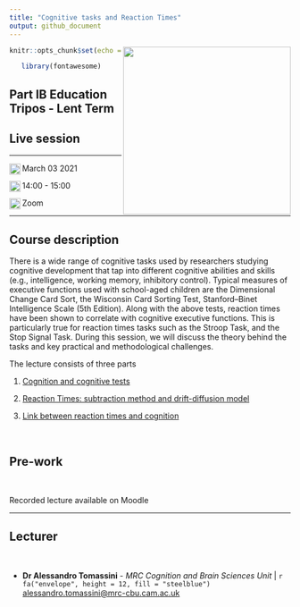 ```yaml
---
title: "Cognitive tasks and Reaction Times"
output: github_document
---
```


```{=html}
<img src="https://github.com/ale-tom/Open_Science_Course-MPhil_BTN/blob/main/Pictures/logo_uni.jpg" align="right" width = "300"   class="logo"/>
```
```r
knitr::opts_chunk$set(echo = TRUE)

```
```r
   library(fontawesome)
```

## Part IB Education Tripos - Lent Term
## Live session 

------------------------------------------------------------------------

```{=html}
<img src="https://img.icons8.com/ios/250/000000/calendar.png" align="left" width = "20"   class="logo"/>
```

March 03 2021
 
```{=html}
<img src="https://img.icons8.com/ios/250/000000/clock.png" align="left" width = "20"   class="logo"/>
```  

  14:00 - 15:00
 
```{=html}
<img src="https://img.icons8.com/ios/250/000000/marker.png" align="left" width = "20"   class="logo"/>
```

  Zoom


------------------------------------------------------------------------

## Course description
There is a wide range of cognitive tasks used by researchers studying cognitive development that tap into different cognitive abilities and skills (e.g., intelligence, working memory, inhibitory control). Typical measures of executive functions used with school-aged children are the Dimensional Change Card Sort, the Wisconsin Card Sorting Test, Stanford–Binet Intelligence Scale (5th Edition). Along with the above tests, reaction times have been shown to correlate with cognitive executive functions. This is particularly true for reaction times tasks such as the  Stroop Task, and the Stop Signal Task. During this session, we will discuss the theory behind the tasks and key practical and methodological challenges.

The lecture consists of three parts

1. [Cognition and cognitive tests](https://ale-tom.github.io/Lecture_Cognitive_tasks_and_Reaction_Times/Part1_Cognition_slides.html)

2. [Reaction Times: subtraction method and drift-diffusion model](https://ale-tom.github.io/Lecture_Cognitive_tasks_and_Reaction_Times/Part2_RT_slides.html)

3. [Link between reaction times and cognition](https://ale-tom.github.io/Lecture_Cognitive_tasks_and_Reaction_Times/Part3_RT_cog_slides.html) 


 

## Pre-work

 

Recorded lecture available on Moodle
 

    

------------------------------------------------------------------------

## Lecturer

 

-   **Dr Alessandro Tomassini** - *MRC Cognition and Brain Sciences Unit* \|  `r fa("envelope", height = 12, fill = "steelblue")`  [alessandro.tomassini\@mrc-cbu.cam.ac.uk](mailto:alessandro.tomassini@mrc-cbu.cam.ac.uk)

 

 
